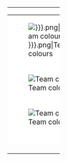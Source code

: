 <div class="t{{{align}}}" style="width: 120px">
{| class="toccolours" cellspacing="0"
| class="toccolours" style="padding: 0; background: #FFFFFF; width: 110px;" |
{| cellspacing="0" cellpadding="0" style="margin:0 auto; text-align: center;"
|-
|bgcolor="#{{{leftarm}}}"|[[File:kit_left_arm{{{pattern_la|}}}.png|Team colours]]
|bgcolor="#{{{body}}}"|[[File:kit_body{{{pattern_b|_unknown}}}.png|Team colours]]
|bgcolor="#{{{rightarm}}}"|[[File:kit_right_arm{{{pattern_ra|}}}.png|Team colours]]
|-
|bgcolor="#{{{shorts}}}" colspan="3"|[[File:kit_shorts.png|Team colours]]
|-
|bgcolor="#{{{socks}}}" colspan="3" style="border-bottom: 5px solid #FFFFFF;"|[[File:kit_socks.png|Team colours]]
|}
|-
| style="font-size: 94%; line-height: 140%" | {{{title}}}
|}
</div><noinclude>

[[Category:足球模板|{{PAGENAME}}]]
</noinclude>